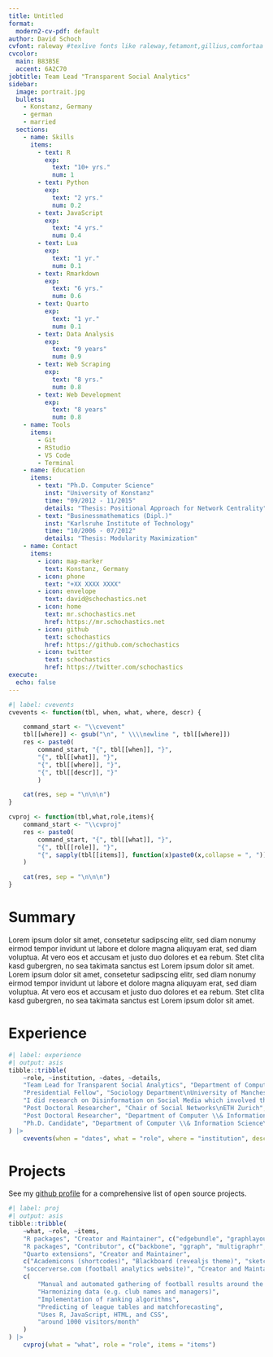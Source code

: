 ```yaml
---
title: Untitled
format:
  modern2-cv-pdf: default
author: David Schoch
cvfont: raleway #texlive fonts like raleway,fetamont,gillius,comfortaa
cvcolor: 
  main: B83B5E
  accent: 6A2C70
jobtitle: Team Lead "Transparent Social Analytics"
sidebar:
  image: portrait.jpg
  bullets:
    - Konstanz, Germany
    - german
    - married
  sections: 
    - name: Skills
      items:
        - text: R
          exp: 
            text: "10+ yrs."
            num: 1
        - text: Python
          exp: 
            text: "2 yrs."
            num: 0.2
        - text: JavaScript
          exp: 
            text: "4 yrs."
            num: 0.4
        - text: Lua
          exp: 
            text: "1 yr."
            num: 0.1
        - text: Rmarkdown
          exp: 
            text: "6 yrs."
            num: 0.6
        - text: Quarto
          exp: 
            text: "1 yr."
            num: 0.1
        - text: Data Analysis
          exp: 
            text: "9 years"
            num: 0.9
        - text: Web Scraping
          exp: 
            text: "8 yrs."
            num: 0.8
        - text: Web Development
          exp: 
            text: "8 years"
            num: 0.8
    - name: Tools
      items:
        - Git
        - RStudio
        - VS Code
        - Terminal 
    - name: Education
      items:
        - text: "Ph.D. Computer Science"
          inst: "University of Konstanz"
          time: "09/2012 - 11/2015"
          details: "Thesis: Positional Approach for Network Centrality"
        - text: "Businessmathematics (Dipl.)"
          inst: "Karlsruhe Institute of Technology"
          time: "10/2006 - 07/2012"
          details: "Thesis: Modularity Maximization"
    - name: Contact
      items:
        - icon: map-marker
          text: Konstanz, Germany
        - icon: phone
          text: "+XX XXXX XXXX"
        - icon: envelope
          text: david@schochastics.net
        - icon: home
          text: mr.schochastics.net
          href: https://mr.schochastics.net
        - icon: github
          text: schochastics
          href: https://github.com/schochastics
        - icon: twitter
          text: schochastics
          href: https://twitter.com/schochastics    
execute: 
  echo: false
---
```


```r
#| label: cvevents
cvevents <- function(tbl, when, what, where, descr) {

    command_start <- "\\cvevent"
    tbl[[where]] <- gsub("\n", " \\\\newline ", tbl[[where]])
    res <- paste0(
        command_start, "{", tbl[[when]], "}", 
        "{", tbl[[what]], "}",
        "{", tbl[[where]], "}",
        "{", tbl[[descr]], "}"
        )

    cat(res, sep = "\n\n\n")
}

cvproj <- function(tbl,what,role,items){
    command_start <- "\\cvproj"
    res <- paste0(
        command_start, "{", tbl[[what]], "}",
        "{", tbl[[role]], "}",
        "{", sapply(tbl[[items]], function(x)paste0(x,collapse = ", ")), "}"
    )

    cat(res, sep = "\n\n\n")
}
```

# Summary

Lorem ipsum dolor sit amet, consetetur sadipscing elitr, sed diam nonumy eirmod tempor invidunt ut labore et dolore magna aliquyam erat, sed diam voluptua. At vero eos et accusam et justo duo dolores et ea rebum. Stet clita kasd gubergren, no sea takimata sanctus est Lorem ipsum dolor sit amet. Lorem ipsum dolor sit amet, consetetur sadipscing elitr, sed diam nonumy eirmod tempor invidunt ut labore et dolore magna aliquyam erat, sed diam voluptua. At vero eos et accusam et justo duo dolores et ea rebum. Stet clita kasd gubergren, no sea takimata sanctus est Lorem ipsum dolor sit amet.

# Experience

```r
#| label: experience
#| output: asis
tibble::tribble(
    ~role, ~institution, ~dates, ~details,
    "Team Lead for Transparent Social Analytics", "Department of Computational Social Science\nGESIS - Leibniz Institute for the Social Sciences", "03/2022 - Present", "I am coordinating a project to build an Open Science platform with reusable code and tutorials to analyze digital behaviour data. I am also doing research on Open Science practices and I implement tools to enhance reproducibility and make methods accessible in R",
    "Presidential Fellow", "Sociology Department\nUniversity of Manchester", "09/2018 - 02/2022",
    "I did research on Disinformation on Social Media which involved the analysis of large scale and unstructured data sets with R and Bash",
    "Post Doctoral Researcher", "Chair of Social Networks\nETH Zurich", "11/2017 - 08/2018", "I developed new methods to analyze social networks and I gathered and analyzed large datsets from Social Media APIs",
    "Post Doctoral Researcher", "Department of Computer \\& Information Science\nUniversity of Konstanz", "10/2015 - 10/2017", "I developed new methods to analyze social networks and scraped, harmonized, and analyzed a large corpus of football data",
    "Ph.D. Candidate", "Department of Computer \\& Information Science\nUniversity of Konstanz", "11/2012 - 09/2015", "I developed new methods to analyze social networks and implemented these methods in R packages using R and C++"
) |>
    cvevents(when = "dates", what = "role", where = "institution", descr = "details")
```

# Projects

See my [github profile](https://github.com/schochastics) for a comprehensive list of open source projects.

```r
#| label: proj
#| output: asis
tibble::tribble(
    ~what, ~role, ~items,
    "R packages", "Creator and Maintainer", c("edgebundle", "graphlayouts", "levelnet", "netrankr", "netUtils", "networkdata", "PSAWR", "roughnet", "roughsf", "rtoot", "Rtumblr", "signnet", "snahelper", "webbotparseR", "webtrackR"),
    "R packages", "Contributor", c("backbone", "ggraph", "multigraphr", "netropy", "rang", "rgraph6"),
    "Quarto extensions", "Creator and Maintainer",
    c("Academicons (shortcodes)", "Blackboard (revealjs theme)", "sketchy (html theme)", "share buttons (filter)", "nutshell (filter)", "quartocities (website template)", "quartocv (cv templates)"),
    "soccerverse.com (football analytics website)", "Creator and Maintainer",
    c(
        "Manual and automated gathering of football results around the world",
        "Harmonizing data (e.g. club names and managers)",
        "Implementation of ranking algorithms",
        "Predicting of league tables and matchforecasting",
        "Uses R, JavaScript, HTML, and CSS",
        "around 1000 visitors/month"
    )
) |>
    cvproj(what = "what", role = "role", items = "items")

```
